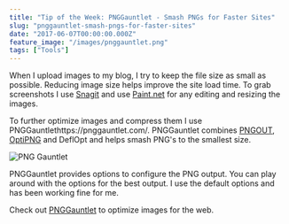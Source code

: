 ```yaml
---
title: "Tip of the Week: PNGGauntlet - Smash PNGs for Faster Sites"
slug: "pnggauntlet-smash-pngs-for-faster-sites"
date: "2017-06-07T00:00:00.000Z"
feature_image: "/images/pnggauntlet.png"
tags: ["Tools"]
---
```


When I upload images to my blog, I try to keep the file size as small as possible. Reducing image size helps improve the site load time. To grab screenshots I use [Snagit](/posts/screenshots-with-snagit/) and use [Paint.net](/posts/paint-dot-net/) for any editing and resizing the images.

To further optimize images and compress them I use PNGGauntlethttps://pnggauntlet.com/. PNGGauntlet combines [PNGOUT](http://advsys.net/ken/util/pngout.htm), [OptiPNG](http://optipng.sourceforge.net/) and DeflOpt and helps smash PNG's to the smallest size.

![PNG Gauntlet](/images/pnggauntlet.png)

PNGGauntlet provides options to configure the PNG output. You can play around with the options for the best output. I use the default options and has been working fine for me.

Check out [PNGGauntlet](https://pnggauntlet.com/) to optimize images for the web.